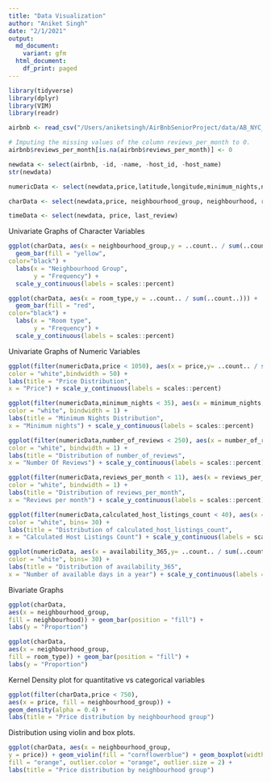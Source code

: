 ```yaml
---
title: "Data Visualization"
author: "Aniket Singh"
date: "2/1/2021"
output:
  md_document:
    variant: gfm
  html_document:
    df_print: paged
---
```


```r
library(tidyverse)
library(dplyr)
library(VIM)
library(readr)
```
```r
airbnb <- read_csv("/Users/aniketsingh/AirBnbSeniorProject/data/AB_NYC_2019.csv")
```


```r
# Imputing the missing values of the column reviews_per_month to 0.
airbnb$reviews_per_month[is.na(airbnb$reviews_per_month)] <- 0

newdata <- select(airbnb, -id, -name, -host_id, -host_name)
str(newdata)

numericData <- select(newdata,price,latitude,longitude,minimum_nights,number_of_reviews,reviews_per_month,calculated_host_listings_count,availability_365)

charData <- select(newdata,price, neighbourhood_group, neighbourhood, room_type)

timeData <- select(newdata, price, last_review)
```

Univariate Graphs of Character Variables

```r
ggplot(charData, aes(x = neighbourhood_group,y = ..count.. / sum(..count..))) + 
  geom_bar(fill = "yellow",
color="black") +
  labs(x = "Neighbourhood Group",
       y = "Frequency") +
  scale_y_continuous(labels = scales::percent)

```


```r
ggplot(charData, aes(x = room_type,y = ..count.. / sum(..count..))) + 
  geom_bar(fill = "red",
color="black") +
  labs(x = "Room type",
       y = "Frequency") +
  scale_y_continuous(labels = scales::percent)
```

Univariate Graphs of Numeric Variables
```r
ggplot(filter(numericData,price < 1050), aes(x = price,y= ..count.. / sum(..count..))) + geom_histogram(fill = "cornflowerblue",
color = "white",bindwidth = 50) +
labs(title = "Price Distribution",
x = "Price") + scale_y_continuous(labels = scales::percent)
```

```r
ggplot(filter(numericData,minimum_nights < 35), aes(x = minimum_nights,y= ..count.. / sum(..count..))) + geom_histogram(fill = "cornflowerblue",
color = "white", bindwidth = 1) +
labs(title = "Minimum Nights Distribution",
x = "Minimum nights") + scale_y_continuous(labels = scales::percent)
```

```r
ggplot(filter(numericData,number_of_reviews < 250), aes(x = number_of_reviews,y= ..count.. / sum(..count..))) + geom_histogram(fill = "cornflowerblue",
color = "white", bindwidth = 1) +
labs(title = "Distribution of number_of_reviews",
x = "Number Of Reviews") + scale_y_continuous(labels = scales::percent)
```

```r
ggplot(filter(numericData,reviews_per_month < 11), aes(x = reviews_per_month,y= ..count.. / sum(..count..))) + geom_histogram(fill = "cornflowerblue",
color = "white", bindwidth = 1) +
labs(title = "Distribution of reviews_per_month",
x = "Reviews per month") + scale_y_continuous(labels = scales::percent)
```
```r
ggplot(filter(numericData,calculated_host_listings_count < 40), aes(x = calculated_host_listings_count,y= ..count.. / sum(..count..))) + geom_histogram(fill = "cornflowerblue",
color = "white", bins= 30) +
labs(title = "Distribution of calculated_host_listings_count",
x = "Calculated Host Listings Count") + scale_y_continuous(labels = scales::percent)
```
```r
ggplot(numericData, aes(x = availability_365,y= ..count.. / sum(..count..))) + geom_histogram(fill = "cornflowerblue",
color = "white", bins= 30) +
labs(title = "Distribution of availability_365",
x = "Number of available days in a year") + scale_y_continuous(labels = scales::percent)
```

Bivariate Graphs
```r
ggplot(charData,
aes(x = neighbourhood_group,
fill = neighbourhood)) + geom_bar(position = "fill") +
labs(y = "Proportion")
```
```r
ggplot(charData,
aes(x = neighbourhood_group,
fill = room_type)) + geom_bar(position = "fill") +
labs(y = "Proportion")
```
Kernel Density plot for quantitative vs categorical variables
```r
ggplot(filter(charData,price < 750),
aes(x = price, fill = neighbourhood_group)) +
geom_density(alpha = 0.4) +
labs(title = "Price distribution by neighbourhood group")
```
Distribution using violin and box plots.
```r
ggplot(charData, aes(x = neighbourhood_group,
y = price)) + geom_violin(fill = "cornflowerblue") + geom_boxplot(width = .01,
fill = "orange", outlier.color = "orange", outlier.size = 2) +
labs(title = "Price distribution by neighbourhood group")
```

